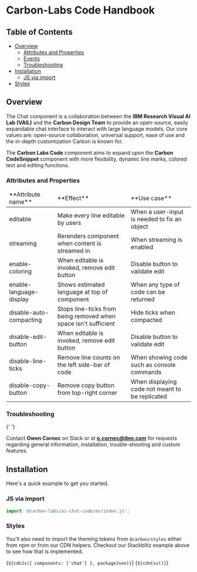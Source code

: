
<Meta of={CodeElementStories} />

# Carbon-Labs Code Handbook

## Table of Contents

- [Overview](#overview)
  - [Attributes and Properties](#attributes-and-properties)
  - [Events](#events)
  - [Troubleshooting](#troubleshooting)
- [Installation](#installation)
  - [JS via import](#js-via-import)
- [Styles](#styles)

## Overview

<a id="overview"></a>

The Chat component is a collaboration between the **IBM Research Visual AI Lab
(VAIL)** and the **Carbon Design Team** to provide an open-source, easily
expandable chat interface to interact with large language models. Our core
values are: open-source collaboration, universal support, ease of use and the
in-depth customization Carbon is known for.

The **Carbon Labs Code** component aims to expand upon the **Carbon
CodeSnippet** component with more flexibility, dynamic line marks, colored text
and editing functions.

### Attributes and Properties

<a id="attributes-and-properties"></a>
<table>
  <thead>
    <tr>
      <td>**Attribute name**</td>
      <td>**Effect**</td>
      <td>**Use case**</td>
    </tr>
  </thead>
  <tbody>
    <tr>
      <td>editable</td>
      <td>Make every line editable by users</td>
      <td>When a user-input is needed to fix an object</td>
    </tr>
    <tr>
      <td>streaming</td>
      <td>Rerenders component when content is streamed in</td>
      <td>When streaming is enabled</td>
    </tr>
    <tr>
      <td>enable-coloring</td>
      <td>When editable is invoked, remove edit button</td>
      <td>Disable button to validate edit</td>
    </tr>
    <tr>
      <td>enable-language-display</td>
      <td>Shows estimated language at top of component</td>
      <td>When any type of code can be returned</td>
    </tr>
    <tr>
      <td>disable-auto-compacting</td>
      <td>Stops line-ticks from being removed when space isn't sufficient</td>
      <td>Hide ticks when compacted</td>
    </tr>
    <tr>
      <td>disable-edit-button</td>
      <td>When editable is invoked, remove edit button</td>
      <td>Disable button to validate edit</td>
    </tr>
    <tr>
      <td>disable-line-ticks</td>
      <td>Remove line counts on the left side-bar of code</td>
      <td>When showing code such as console commands</td>
    </tr>
    <tr>
      <td>disable-copy-button</td>
      <td>Remove copy button from top-right corner</td>
      <td>When displaying code not meant to be replicated</td>
    </tr>
  </tbody>
</table>

### Troubleshooting

<a id="troubleshooting"></a>{' '}

Contact **Owen Cornec** on Slack or at **o.cornec@ibm.com** for requests
regarding general information, installation, trouble-shooting and custom
features.

## Installation

<a id="installation"></a>

Here's a quick example to get you started.

### JS via import

<a id="js-via-import"></a>

```javascript
import '@carbon-labs/ai-chat-code/es/index.js';
```

### Styles

You'll also need to import the theming tokens from `@carbon/styles` either from
npm or from our CDN helpers. Checkout our Stackblitz example above to see how
that is implemented.

<Markdown>{`${cdnJs({ components: ['chat'] }, packageJson)}`}</Markdown>
<Markdown>{`${cdnCss()}`}</Markdown>
